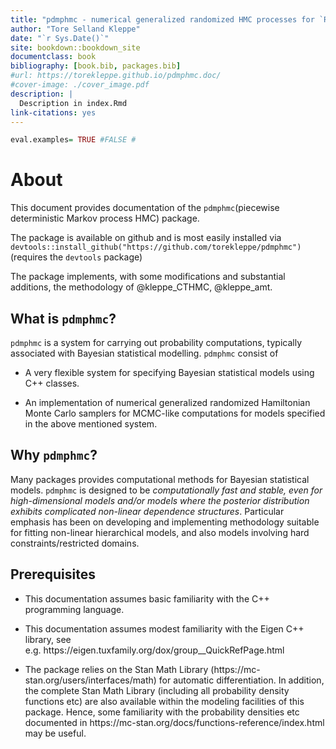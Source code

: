 ```yaml
--- 
title: "pdmphmc - numerical generalized randomized HMC processes for `R`"
author: "Tore Selland Kleppe"
date: "`r Sys.Date()`"
site: bookdown::bookdown_site
documentclass: book
bibliography: [book.bib, packages.bib]
#url: https://torekleppe.github.io/pdmphmc.doc/
#cover-image: ./cover_image.pdf
description: |
  Description in index.Rmd
link-citations: yes
---
```




```r
eval.examples= TRUE #FALSE # 
```



# About

This document provides documentation of the `pdmphmc`(piecewise deterministic Markov process HMC) package. 

The package is available on github and is most easily installed via `devtools::install_github("https://github.com/torekleppe/pdmphmc")` (requires the `devtools` package)

The package implements, with some modifications and substantial additions, the methodology of @kleppe_CTHMC, @kleppe_amt.


## What is `pdmphmc`?

`pdmphmc` is a system for carrying out probability computations,  typically associated with Bayesian statistical modelling. `pdmphmc` consist of

- A very flexible system for specifying Bayesian statistical models using C++ classes.

- An implementation of numerical generalized randomized Hamiltonian Monte Carlo samplers for MCMC-like computations for models specified in the above mentioned system. 

## Why `pdmphmc`?

Many packages provides computational methods for Bayesian statistical models. `pdmphmc` is designed to be *computationally fast and stable, even for high-dimensional models and/or models where the posterior distribution exhibits complicated non-linear dependence structures*. Particular emphasis has been on developing and implementing methodology suitable for fitting non-linear hierarchical models, and also models involving hard constraints/restricted domains. 

## Prerequisites

- This documentation assumes basic familiarity with the C++ programming language.

- This documentation assumes modest familiarity with the Eigen C++ library, see e.g. https://eigen.tuxfamily.org/dox/group__QuickRefPage.html 

- The package relies on the Stan Math Library (https://mc-stan.org/users/interfaces/math) for automatic differentiation. In addition, the complete Stan Math Library (including all probability density functions etc) are also available within the modeling facilities of this package. Hence, some familiarity with the probability densities etc documented in https://mc-stan.org/docs/functions-reference/index.html may be useful.

